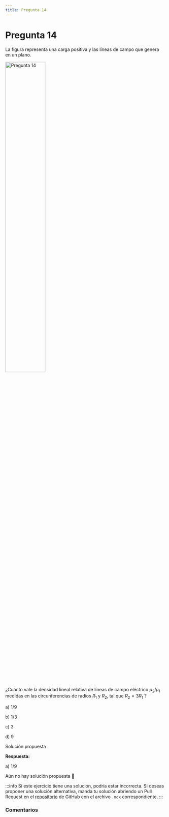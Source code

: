 ```yaml
---
title: Pregunta 14
---
```



# Pregunta 14

<div className="exercise">
La figura representa una carga positiva y las líneas de campo que genera en un plano.

<Image
  src="science/electromagnetism/exercises/2019-1/p14/image.png"
  alt="Pregunta 14"
  width="50%"
/>

¿Cuánto vale la densidad lineal relativa de líneas de campo eléctrico $\mu_2 / \mu_1$ medidas en las circunferencias de radios $R_1$ y $R_2$, tal que $R_2=3 R_1$ ?

a) $1 / 9$

b) $1 / 3$

c) 3

d) 9
</div>

<MDXDetails>
<summary>Solución propuesta</summary>

<div className="exercise">

**Respuesta:**

a) $1 / 9$

Aún no hay solución propuesta 🥲
</div>

:::info
Si este ejercicio tiene una solución, podría estar incorrecta. Si deseas proponer una solución alternativa, manda tu solución abriendo
un Pull Request en el [repositorio](https://github.com/crow-rojas/apuntes-fundamentals/pulls) de GitHub con el archivo
`.mdx` correspondiente.
:::

</MDXDetails>

### Comentarios

<Disqus
  url="https://crow-rojas.github.io/apuntes-fundamentals/docs/science/electromagnetism/exercises/2019-1/p14"
  identifier="docs/science/electromagnetism/exercises/2019-1/p14"
  title="2019-1 Electricidad y Magnetismo - Pregunta 14"
/>
